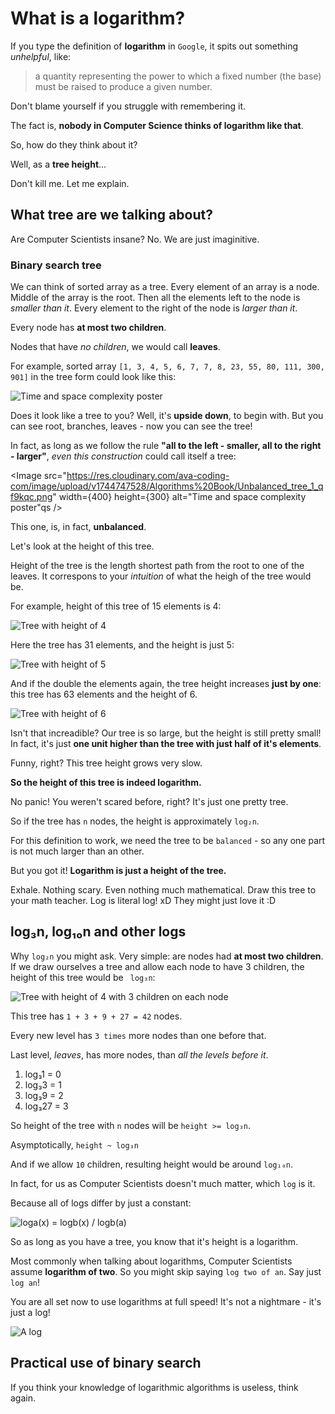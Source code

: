 
<YoutubeShort code="uo184O1gQAY?si=BtK5FJu59xqpRcxJ" />

# What is a logarithm?

If you type the definition of **logarithm** in `Google`, it spits out something *unhelpful*, like:
> a quantity representing the power to which a fixed number (the base) must be raised to produce a given number.

Don't blame yourself if you struggle with remembering it.

The fact is, **nobody in Computer Science thinks of logarithm like that**.

So, how do they think about it?

Well, as a **tree height**...

Don't kill me. Let me explain.

## What tree are we talking about?

Are Computer Scientists insane? No. We are just imaginitive. 

### Binary search tree

We can think of sorted array as a tree.
Every element of an array is a node. Middle of the array is the root.
Then all the elements left to the node is *smaller than it*. 
Every element to the right of the node is *larger than it*.

Every node has **at most two children**.

Nodes that have *no children*, we would call **leaves**.

For example, sorted array  `[1, 3, 4, 5, 6, 7, 7, 8, 23, 55, 80, 111, 300, 901]`
 in the tree form could look like this:

<Image
      src="https://res.cloudinary.com/ava-coding-com/image/upload/v1744747222/Algorithms%20Book/Tree_with_numbers_1_bsbre2.png"
      width={400}
      height={300}
      alt="Time and space complexity poster"
/>

Does it look like a tree to you? Well, it's **upside down**, to begin with.
 But you can see root, branches, leaves - now you can see the tree!

In fact, as long as we follow the rule **"all to the left - smaller, all to the right - larger"**, *even this construction* could call itself a tree:

<Image
      src="https://res.cloudinary.com/ava-coding-com/image/upload/v1744747528/Algorithms%20Book/Unbalanced_tree_1_qf9kqc.png"
      width={400}
      height={300}
      alt="Time and space complexity poster"qs
/>

This one, is, in fact, **unbalanced**.

Let's look at the height of this tree.

Height of the tree is the length shortest path from the root to one of the leaves.
It correspons to your *intuition* of what the heigh of the tree would be.

For example, height of this tree of 15 elements is 4:

<Image
      src="https://res.cloudinary.com/ava-coding-com/image/upload/v1744747526/Algorithms%20Book/Tree_Height_1_f6583s.png"
      width={500}
      height={400}
      alt="Tree with height of 4"
/>

Here the tree has 31 elements, and the height is just 5:

<Image
      src="https://res.cloudinary.com/ava-coding-com/image/upload/v1744747528/Algorithms%20Book/Tree_Larger_1_1_xn9jww.png"
      width={500}
      height={400}
      alt="Tree with height of 5"
/>

And if the double the elements again, the tree height increases **just by one**:
this tree has 63 elements and the height of 6.


<Image
      src="https://res.cloudinary.com/ava-coding-com/image/upload/v1744747527/Algorithms%20Book/Tree_Larger_1_g6ox8i.png"
      width={500}
      height={400}
      alt="Tree with height of 6"
/>

Isn't that increadible? Our tree is so large, but the height is still pretty small!
In fact, it's just **one unit higher than the tree with just half of it's elements**.

Funny, right? This tree height grows very slow.

**So the height of this tree is indeed logarithm.**

No panic! You weren't scared before, right?  It's just one pretty tree.

So if the tree has `n` nodes, the height is approximately `log₂n`.

For this definition to work, we need the tree to be `balanced` - so any one part is not much larger than an other. 

But you got it! **Logarithm is just a height of the tree.**


Exhale. Nothing scary. Even nothing much mathematical. 
Draw this tree to your math teacher. Log is literal log! xD
They might just love it :D 

## log₃n, log₁₀n and other logs

Why `log₂n` you might ask. Very simple: are nodes had **at most two children**.
If we draw ourselves a tree and allow each node to have 3 children, the height of this tree would be ` log₃n`:


<Image
      src="https://res.cloudinary.com/ava-coding-com/image/upload/v1744747529/Algorithms%20Book/Tree3_1_d68f9g.png"
      width={500}
      height={400}
      alt="Tree with height of 4 with 3 children on each node"
/>

This tree has `1 + 3 + 9 + 27 = 42` nodes.

Every new level has `3 times` more nodes than one before that.

Last level, <i>leaves</i>, has more nodes, than <i>all the levels before it</i>.

1. log₃1 = 0
2. log₃3 = 1
3. log₃9 = 2
4. log₃27 = 3

So height of the tree with `n` nodes will be `height >= log₃n`.

Asymptotically, `height ~ log₃n`

And if we allow `10` children, resulting height would be around `log₁₀n`.

In fact, for us as Computer Scientists doesn't much matter, which `log` is it.

Because all of logs differ by just a constant:

<Image
      src="https://res.cloudinary.com/ava-coding-com/image/upload/v1744271819/Algorithms%20Book/Logformula_rttpsz.png"
      width={500}
      height={400}
      alt="loga(x) = logb(x) / logb(a)"
/>

So as long as you have a tree, you know that it's height is a logarithm. 

Most commonly when talking about logarithms, Computer Scientists assume **logarithm of two**.
So you might skip saying `log two of an`. Say just `log an`!

You are all set now to use logarithms at full speed! It's not a nightmare - it's just a log!



<Image
      src="https://res.cloudinary.com/ava-coding-com/image/upload/v1744350784/Algorithms%20Book/Logs-1_wn4hiq.png"
      width={500}
      height={400}
      alt="A log"
/>

## Practical use of binary search
If you think your knowledge of logarithmic algorithms is useless, think again.
<YoutubeShort code="KMqXR8SIdHk?si=-JVcZ645-1VJjkw5" />
